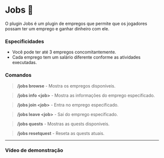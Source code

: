 # Jobs :construction_worker:

O plugin Jobs é um plugin de empregos que permite que os jogadores possam ter um emprego e ganhar dinheiro com ele.

### Especificidades
- Você pode ter até 3 empregos concomitantemente.
- Cada emprego tem um salário diferente conforme as atividades executadas.

### Comandos

> **/jobs browse** - Mostra os empregos disponíveis.

> **/jobs info \<job\>** - Mostra as informações do emprego especificado.

> **/jobs join \<job\>** - Entra no emprego especificado.

> **/jobs leave \<job\>** - Sai do emprego especificado.

> **/jobs quests** - Mostras as quests disponíveis.

> **/jobs resetquest** - Reseta as quests atuais.

---
### Vídeo de demonstração

<YoutubeEmbed src='https://www.youtube-nocookie.com/embed/hGumRTBzjHo' />